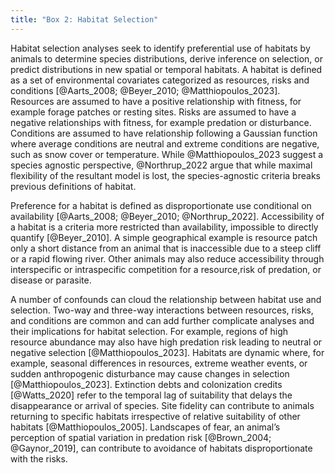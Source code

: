 ```yaml
---
title: "Box 2: Habitat Selection"
---
```



Habitat selection analyses seek to identify preferential use of habitats by animals to determine species distributions, derive inference on selection, or predict distributions in new spatial or temporal habitats. A habitat is defined as a set of environmental covariates categorized as resources, risks and conditions [@Aarts_2008; @Beyer_2010; @Matthiopoulos_2023]. Resources are assumed to have a positive relationship with fitness, for example forage patches or resting sites. Risks are assumed to have a negative relationships with fitness, for example predation or disturbance. Conditions are assumed to have relationship following a Gaussian function where average conditions are neutral and extreme conditions are negative, such as snow cover or temperature. While @Matthiopoulos_2023 suggest a species agnostic perspective, @Northrup_2022 argue that while maximal flexibility of the resultant model is lost, the species-agnostic criteria breaks previous definitions of habitat. 

Preference for a habitat is defined as disproportionate use conditional on availability [@Aarts_2008; @Beyer_2010; @Northrup_2022]. Accessibility of a habitat is a criteria more restricted than availability, impossible to directly quantify [@Beyer_2010]. A simple geographical example is resource patch only a short distance from an animal that is inaccessible due to a steep cliff or a rapid flowing river. Other animals may also reduce accessibility through interspecific or intraspecific competition for a resource,risk of predation, or disease or parasite. 

A number of confounds can cloud the relationship between habitat use and selection. Two-way and three-way interactions between resources, risks, and conditions are common and can add further complicate analyses and their implications for habitat selection. For example, regions of high resource abundance may also have high predation risk leading to neutral or negative selection [@Matthiopoulos_2023]. Habitats are dynamic where, for example, seasonal differences in resources, extreme weather events, or sudden anthropogenic disturbance may cause changes in selection [@Matthiopoulos_2023]. Extinction debts and colonization credits [@Watts_2020] refer to the temporal lag of suitability that delays the disappearance or arrival of species. Site fidelity can contribute to animals returning to specific habitats irrespective of relative suitability of other habitats [@Matthiopoulos_2005]. Landscapes of fear, an animal's perception of spatial variation in predation risk [@Brown_2004; @Gaynor_2019], can contribute to avoidance of habitats disproportionate with the risks. 


   